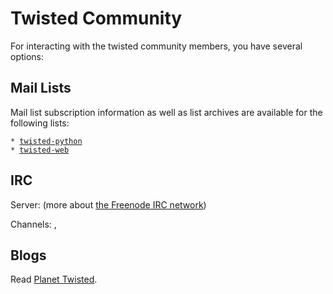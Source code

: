 = Twisted Community = 

For interacting with the twisted community members, you have several options:

== Mail Lists ==

Mail list subscription information as well as list archives are available for the following lists:
 * [http://twistedmatrix.com/cgi-bin/mailman/listinfo/twisted-python twisted-python]
 * [http://twistedmatrix.com/cgi-bin/mailman/listinfo/twisted-web twisted-web]

== IRC ==

Server: {{{irc.freenode.net}}} (more about [http://freenode.net the Freenode IRC network])

Channels: {{{#twisted}}}, {{{#twisted.web}}}

== Blogs ==

Read [http://planet.twistedmatrix.com/ Planet Twisted].